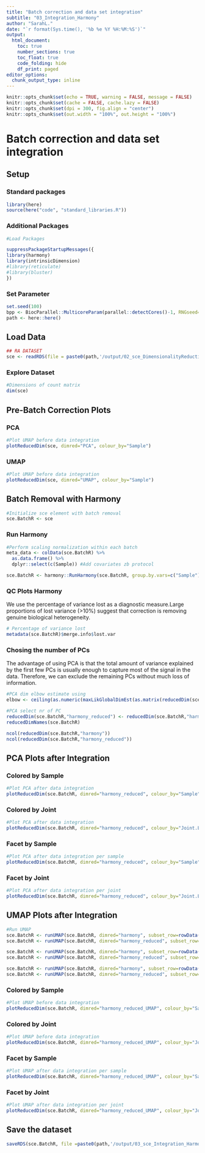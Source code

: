 ```yaml
---
title: "Batch correction and data set integration"
subtitle: "03_Integration_Harmony"
author: "SarahL."
date: "`r format(Sys.time(), '%b %e %Y %H:%M:%S')`"
output: 
  html_document:
    toc: true
    number_sections: true   
    toc_float: true
    code_folding: hide
    df_print: paged
editor_options:
  chunk_output_type: inline
---
```


```r
knitr::opts_chunk$set(echo = TRUE, warning = FALSE, message = FALSE)
knitr::opts_chunk$set(cache = FALSE, cache.lazy = FALSE)
knitr::opts_chunk$set(dpi = 300, fig.align = "center")
knitr::opts_chunk$set(out.width = "100%", out.height = "100%")
```


# Batch correction and data set integration

## Setup

### Standard packages

```r
library(here)
source(here("code", "standard_libraries.R"))
```

### Additional Packages

```r
#Load Packages

suppressPackageStartupMessages({
library(harmony)
library(intrinsicDimension)
#library(reticulate)
#library(bluster)
})

```


### Set Parameter

```r
set.seed(100)
bpp <- BiocParallel::MulticoreParam(parallel::detectCores()-1, RNGseed=100)
path <- here::here()
```


## Load Data

```r
## RA DATASET
sce <- readRDS(file = paste0(path,'/output/02_sce_DimensionalityReduction.rds'))
```

### Explore Dataset

```r
#Dimensions of count matrix
dim(sce)
```

## Pre-Batch Correction Plots {.tabset}

### PCA

```r
#Plot UMAP before data integration
plotReducedDim(sce, dimred="PCA", colour_by="Sample")
```

### UMAP

```r
#Plot UMAP before data integration
plotReducedDim(sce, dimred="UMAP", colour_by="Sample")
```

## Batch Removal with Harmony

```r
#Initialize sce element with batch removal
sce.BatchR <- sce 
```

### Run Harmony 

```r
#Perform scaling normalization within each batch
meta_data <- colData(sce.BatchR) %>%
  as.data.frame() %>%
  dplyr::select(c(Sample)) #Add covariates zb protocol

sce.BatchR <- harmony::RunHarmony(sce.BatchR, group.by.vars=c("Sample"),reduction.save="harmony",verbose=FALSE) #  Add covariates zb protocol
```


### QC Plots Harmony

We use the percentage of variance lost as a diagnostic measure.Large proportions of lost variance (>10%) suggest that correction is removing genuine biological heterogeneity.
```r
# Percentage of variance lost 
metadata(sce.BatchR)$merge.info$lost.var

```

### Chosing the number of PCs

The advantage of using PCA is that the total amount of variance explained by the first few PCs is usually enough to capture most of the signal in the data. Therefore, we can exclude the remaining PCs without much loss of information. 

```r
#PCA dim elbow estimate using 
elbow <- ceiling(as.numeric(maxLikGlobalDimEst(as.matrix(reducedDim(sce.BatchR, "harmony")), k=10)))

#PCA select nr of PC
reducedDim(sce.BatchR,"harmony_reduced") <- reducedDim(sce.BatchR,"harmony")[,seq_len(20)]
reducedDimNames(sce.BatchR)

ncol(reducedDim(sce.BatchR,"harmony"))
ncol(reducedDim(sce.BatchR,"harmony_reduced"))
```


## PCA Plots after Integration {.tabset}
### Colored by Sample
```r
#Plot PCA after data integration
plotReducedDim(sce.BatchR, dimred="harmony_reduced", colour_by="Sample") + ggtitle("PCA after data integration with harmony")
```
### Colored by Joint
```r
#Plot PCA after data integration
plotReducedDim(sce.BatchR, dimred="harmony_reduced", colour_by="Joint.Location") + ggtitle("PCA after data integration with harmony")
```
### Facet by Sample
```r
#Plot PCA after data integration per sample
plotReducedDim(sce.BatchR, dimred="harmony_reduced", colour_by="Sample") + ggtitle("PCA after data integration with harmony")+ facet_wrap(~sce.BatchR$Sample)
```
### Facet by Joint
```r
#Plot PCA after data integration per joint
plotReducedDim(sce.BatchR, dimred="harmony_reduced", colour_by="Joint.Location") + ggtitle("PCA after data integration with harmony")+ facet_wrap(~sce.BatchR$Joint.Location)

```


## UMAP Plots after Integration {.tabset}

```r
#Run UMAP
sce.BatchR <- runUMAP(sce.BatchR, dimred="harmony", subset_row=rowData(sce)$is_hvg, min_dist = 0.1, n_neighbors=25, name="harmony_UMAP1")
sce.BatchR <- runUMAP(sce.BatchR, dimred="harmony_reduced", subset_row=rowData(sce)$is_hvg, min_dist = 0.1, n_neighbors=12, name="harmony_reduced_UMAP1")

sce.BatchR <- runUMAP(sce.BatchR, dimred="harmony", subset_row=rowData(sce)$is_hvg, name="harmony_UMAP")
sce.BatchR <- runUMAP(sce.BatchR, dimred="harmony_reduced", subset_row=rowData(sce)$is_hvg, name="harmony_reduced_UMAP")

sce.BatchR <- runUMAP(sce.BatchR, dimred="harmony", subset_row=rowData(sce)$is_hvg, min_dist = 0.2,  name="harmony_UMAP2")
sce.BatchR <- runUMAP(sce.BatchR, dimred="harmony_reduced", subset_row=rowData(sce)$is_hvg, min_dist = 0.2, name="harmony_reduced_UMAP2")
```

### Colored by Sample
```r
#Plot UMAP before data integration
plotReducedDim(sce.BatchR, dimred="harmony_reduced_UMAP", colour_by="Sample") + ggtitle("UMAP after data integration with harmony")
```
### Colored by Joint
```r
#Plot UMAP before data integration
plotReducedDim(sce.BatchR, dimred="harmony_reduced_UMAP", colour_by="Joint.Location") + ggtitle("UMAP after data integration with harmony")
```
### Facet by Sample
```r
#Plot UMAP after data integration per sample
plotReducedDim(sce.BatchR, dimred="harmony_reduced_UMAP", colour_by="Sample") + ggtitle("UMAP after data integration with harmony")+ facet_wrap(~sce.BatchR$Sample)

```
### Facet by Joint
```r
#Plot UMAP after data integration per joint
plotReducedDim(sce.BatchR, dimred="harmony_reduced_UMAP", colour_by="Joint.Location") + ggtitle("UMAP after data integration with harmony")+ facet_wrap(~sce.BatchR$Joint.Location)
```


## Save the dataset

```r
saveRDS(sce.BatchR, file =paste0(path,'/output/03_sce_Integration_Harmony.rds'))
```
